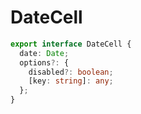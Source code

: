 # DateCell

```ts
export interface DateCell {
  date: Date;
  options?: {
    disabled?: boolean;
    [key: string]: any;
  };
}
```
